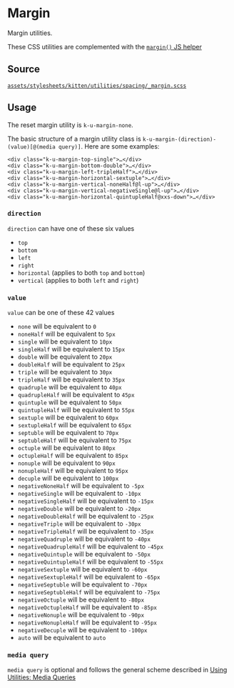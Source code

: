 
<Meta title="Documentation/CSS Utilities/Margin" />

# Margin

Margin utilities.

These CSS utilities are complemented with the [`margin()` JS helper](?path=/story/helpers-margin--page)

## Source

[`assets/stylesheets/kitten/utilities/spacing/_margin.scss`](https://github.com/KissKissBankBank/kitten/blob/master/assets/stylesheets/kitten/utilities/spacing/_margin.scss)

## Usage

The reset margin utility is `k-u-margin-none`.

The basic structure of a margin utility class is
`k-u-margin-(direction)-(value)[@(media query)]`.
Here are some examples:

```
<div class="k-u-margin-top-single">…</div>
<div class="k-u-margin-bottom-double">…</div>
<div class="k-u-margin-left-tripleHalf">…</div>
<div class="k-u-margin-horizontal-sextuple">…</div>
<div class="k-u-margin-vertical-noneHalf@l-up">…</div>
<div class="k-u-margin-vertical-negativeSingle@l-up">…</div>
<div class="k-u-margin-horizontal-quintupleHalf@xxs-down">…</div>
```

### `direction`

`direction` can have one of these six values

- `top`
- `bottom`
- `left`
- `right`
- `horizontal` (applies to both `top` and `bottom`)
- `vertical` (applies to both `left` and `right`)

### `value`

`value` can be one of these 42 values

- `none` will be equivalent to `0`
- `noneHalf` will be equivalent to `5px`
- `single` will be equivalent to `10px`
- `singleHalf` will be equivalent to `15px`
- `double` will be equivalent to `20px`
- `doubleHalf` will be equivalent to `25px`
- `triple` will be equivalent to `30px`
- `tripleHalf` will be equivalent to `35px`
- `quadruple` will be equivalent to `40px`
- `quadrupleHalf` will be equivalent to `45px`
- `quintuple` will be equivalent to `50px`
- `quintupleHalf` will be equivalent to `55px`
- `sextuple` will be equivalent to `60px`
- `sextupleHalf` will be equivalent to `65px`
- `septuble` will be equivalent to `70px`
- `septubleHalf` will be equivalent to `75px`
- `octuple` will be equivalent to `80px`
- `octupleHalf` will be equivalent to `85px`
- `nonuple` will be equivalent to `90px`
- `nonupleHalf` will be equivalent to `95px`
- `decuple` will be equivalent to `100px`
- `negativeNoneHalf` will be equivalent to `-5px`
- `negativeSingle` will be equivalent to `-10px`
- `negativeSingleHalf` will be equivalent to `-15px`
- `negativeDouble` will be equivalent to `-20px`
- `negativeDoubleHalf` will be equivalent to `-25px`
- `negativeTriple` will be equivalent to `-30px`
- `negativeTripleHalf` will be equivalent to `-35px`
- `negativeQuadruple` will be equivalent to `-40px`
- `negativeQuadrupleHalf` will be equivalent to `-45px`
- `negativeQuintuple` will be equivalent to `-50px`
- `negativeQuintupleHalf` will be equivalent to `-55px`
- `negativeSextuple` will be equivalent to `-60px`
- `negativeSextupleHalf` will be equivalent to `-65px`
- `negativeSeptuble` will be equivalent to `-70px`
- `negativeSeptubleHalf` will be equivalent to `-75px`
- `negativeOctuple` will be equivalent to `-80px`
- `negativeOctupleHalf` will be equivalent to `-85px`
- `negativeNonuple` will be equivalent to `-90px`
- `negativeNonupleHalf` will be equivalent to `-95px`
- `negativeDecuple` will be equivalent to `-100px`
- `auto` will be equivalent to `auto`

### `media query`

`media query` is optional and follows the general scheme described in
[Using Utilities: Media Queries](?path=/story/documentation-usage-using-utilities--page#media-queries)
